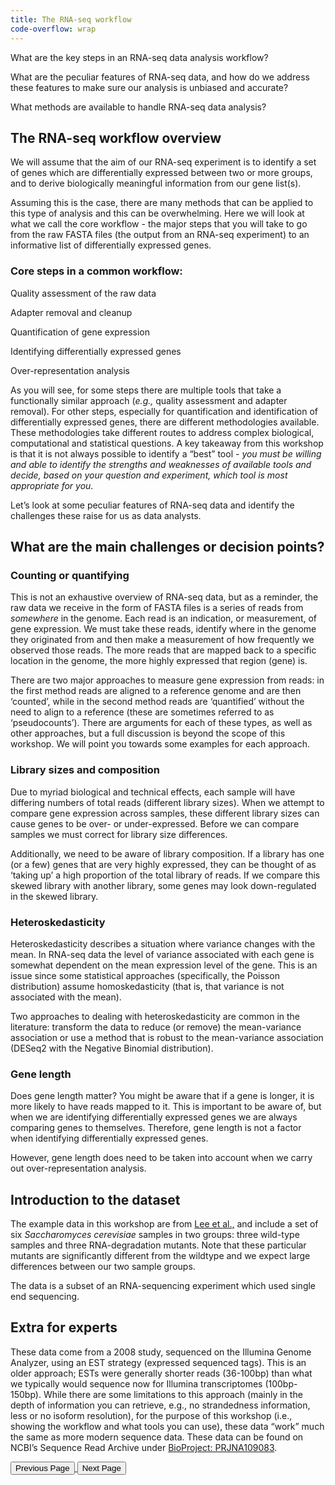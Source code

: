 ```yaml
---
title: The RNA-seq workflow
code-overflow: wrap
---
```


What are the key steps in an RNA-seq data analysis workflow? 

What are the peculiar features of RNA-seq data, and how do we address these features to make sure our analysis is unbiased and accurate? 

What methods are available to handle RNA-seq data analysis?



## The RNA-seq workflow overview

We will assume that the aim of our RNA-seq experiment is to identify a set of genes which are differentially expressed between two or more groups, and to derive biologically meaningful information from our gene list(s). 

Assuming this is the case, there are many methods that can be applied to this type of analysis and this can be overwhelming. Here we will look at what we call the core workflow - the major steps that you will take to go from the raw FASTA files (the output from an RNA-seq experiment) to an informative list of differentially expressed genes. 

### Core steps in a common workflow:
Quality assessment of the raw data

Adapter removal and cleanup

Quantification of gene expression

Identifying differentially expressed genes

Over-representation analysis


As you will see, for some steps there are multiple tools that take a functionally similar approach (*e.g.,* quality assessment and adapter removal). For other steps, especially for quantification and identification of differentially expressed genes, there are different methodologies available. These methodologies take different routes to address complex biological, computational and statistical questions. A key takeaway from this workshop is that it is not always possible to identify a "best" tool - *you must be willing and able to identify the strengths and weaknesses of available tools and decide, based on your question and experiment, which tool is most appropriate for you*. 

Let's look at some peculiar features of RNA-seq data and identify the challenges these raise for us as data analysts. 

## What are the main challenges or decision points?

### Counting or quantifying

This is not an exhaustive overview of RNA-seq data, but as a reminder, the raw data we receive in the form of FASTA files is a series of reads from *somewhere* in the genome. Each read is an indication, or measurement, of gene expression. We must take these reads, identify where in the genome they originated from and then make a measurement of how frequently we observed those reads. The more reads that are mapped back to a specific location in the genome, the more highly expressed that region (gene) is. 

There are two major approaches to measure gene expression from reads: in the first method reads are aligned to a reference genome and are then 'counted', while in the second method reads are 'quantified' without the need to align to a reference (these are sometimes referred to as 'pseudocounts'). There are arguments for each of these types, as well as other approaches, but a full discussion is beyond the scope of this workshop. We will point you towards some examples for each approach. 

### Library sizes and composition

Due to myriad biological and technical effects, each sample will have differing numbers of total reads (different library sizes). When we attempt to compare gene expression across samples, these different library sizes can cause genes to be over- or under-expressed. Before we can compare samples we must correct for library size differences. 

Additionally, we need to be aware of library composition. If a library has one (or a few) genes that are very highly expressed, they can be thought of as 'taking up' a high proportion of the total library of reads. If we compare this skewed library with another library, some genes may look down-regulated in the skewed library. 

### Heteroskedasticity

Heteroskedasticity describes a situation where variance changes with the mean. In RNA-seq data the level of variance associated with each gene is somewhat dependent on the mean expression level of the gene. This is an issue since some statistical approaches (specifically, the Poisson distribution) assume homoskedasticity (that is, that variance is not associated with the mean). 

Two approaches to dealing with heteroskedasticity are common in the literature: transform the data to reduce (or remove) the mean-variance association or use a method that is robust to the mean-variance association (DESeq2 with the Negative Binomial distribution). 


### Gene length

Does gene length matter? You might be aware that if a gene is longer, it is more likely to have reads mapped to it. This is important to be aware of, but when we are identifying differentially expressed genes we are always comparing genes to themselves. Therefore, gene length is not a factor when identifying differentially expressed genes. 

However, gene length does need to be taken into account when we carry out over-representation analysis.


## Introduction to the dataset

The example data in this workshop are from [Lee et al.,](https://journals.plos.org/plosgenetics/article?id=10.1371/journal.pgen.1000299) and include a set of six *Saccharomyces cerevisiae* samples in two groups: three wild-type samples and three RNA-degradation mutants. Note that these particular mutants are significantly different from the wildtype and we expect large differences between our two sample groups. 

The data is a subset of an RNA-sequencing experiment which used single end sequencing. 

::: {.callout-important collapse="true"}
## Extra for experts
These data come from a 2008 study, sequenced on the Illumina Genome Analyzer, using an EST strategy (expressed sequenced tags). This is an older approach; ESTs were generally shorter reads (36-100bp) than what we typically would sequence now for Illumina transcriptomes (100bp-150bp). While there are some limitations to this approach (mainly in the depth of information you can retrieve, e.g., no strandedness information, less or no isoform resolution), for the purpose of this workshop (i.e., showing the workflow and what tools you can use), these data "work" much the same as more modern sequence data. These data can be found on NCBI's Sequence Read Archive under [BioProject: PRJNA109083](https://www.ncbi.nlm.nih.gov/bioproject/PRJNA109083). 
:::

<footer class="navigation-buttons">
  <a href="index.qmd">
    <button class="nav-button prev-button">Previous Page</button>
  </a>
  <a href="episode_1.qmd">
    <button class="nav-button next-button">Next Page</button>
  </a>
</footer>
